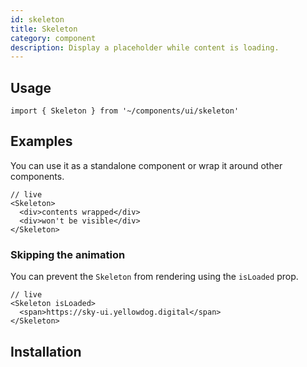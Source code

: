 ```yaml
---
id: skeleton
title: Skeleton
category: component
description: Display a placeholder while content is loading.
---
```


<ComponentPlayground />

## Usage

```tsx
import { Skeleton } from '~/components/ui/skeleton'
```

## Examples

You can use it as a standalone component or wrap it around other components.

```tsx
// live
<Skeleton>
  <div>contents wrapped</div>
  <div>won't be visible</div>
</Skeleton>
```

### Skipping the animation

You can prevent the `Skeleton` from rendering using the `isLoaded` prop.

```tsx
// live
<Skeleton isLoaded>
  <span>https://sky-ui.yellowdog.digital</span>
</Skeleton>
```

## Installation

<InstallationGuide />
